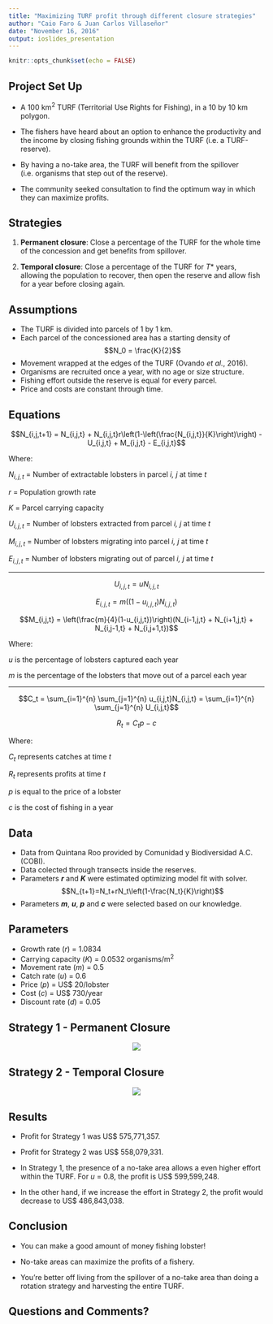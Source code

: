 ```yaml
---
title: "Maximizing TURF profit through different closure strategies"
author: "Caio Faro & Juan Carlos Villaseñor"
date: "November 16, 2016"
output: ioslides_presentation
---
```


```r
knitr::opts_chunk$set(echo = FALSE)
```

\DeclareMathSizes{10}{10}{7}{7}

## __Project Set Up__

- A 100 km^2^ TURF (Territorial Use Rights for Fishing), in a 10 by 10 km polygon. 

- The fishers have heard about an option to enhance the productivity and the income by closing fishing grounds within the TURF (i.e. a TURF-reserve).

- By having a no-take area, the TURF will benefit from the spillover (i.e. organisms that step out of the reserve).

- The community seeked consultation to find the optimum way in which they can maximize profits.


## __Strategies__

1) __Permanent closure__: Close a percentage of the TURF for the whole time of the concession and get benefits from spillover.

2) __Temporal closure__: Close a percentage of the TURF for $T*$ years, allowing the population to recover, then open the reserve and allow fish for a year before closing again.


## __Assumptions__

- The TURF is divided into parcels of 1 by 1 km.
- Each parcel of the concessioned area has a starting density of $$N_0 = \frac{K}{2}$$
- Movement wrapped at the edges of the TURF (Ovando *et al.*, 2016).
- Organisms are recruited once a year, with no age or size structure.
- Fishing effort outside the reserve is equal for every parcel.
- Price and costs are constant through time.


## __Equations__

$$N_{i,j,t+1} = N_{i,j,t} + N_{i,j,t}r\left(1-\left(\frac{N_{i,j,t}}{K}\right)\right) - U_{i,j,t} + M_{i,j,t} - E_{i,j,t}$$

Where:

$N_{i,j,t}$ = Number of extractable lobsters in parcel *i, j* at time *t*

$r$ =  Population growth rate

$K$ = Parcel carrying capacity

$U_{i,j,t}$ = Number of lobsters extracted from parcel *i, j* at time *t*

$M_{i,j,t}$ = Number of lobsters migrating into parcel *i, j* at time *t*

$E_{i,j,t}$ = Number of lobsters migrating out of parcel *i, j* at time *t*

***

$$U_{i,j,t} = uN_{i,j,t}$$

$$E_{i,j,t} = m\left((1-u_{i,j,t})N_{i,j,t}\right)$$

$$M_{i,j,t} = \left(\frac{m}{4}(1-u_{i,j,t})\right)(N_{i-1,j,t} + N_{i+1,j,t} + N_{i,j-1,t} + N_{i,j+1,t})$$

Where:

$u$ is the percentage of lobsters captured each year

$m$ is the percentage of the lobsters that move out of a parcel each year

***

$$C_t = \sum_{i=1}^{n} \sum_{j=1}^{n} u_{i,j,t}N_{i,j,t} =  \sum_{i=1}^{n} \sum_{j=1}^{n} U_{i,j,t}$$

$$R_t = C_tp-c$$

Where:

$C_t$ represents catches at time *t*

$R_t$ represents profits at time *t*

$p$ is equal to the price of a lobster

$c$ is the cost of fishing in a year


## __Data__

- Data from Quintana Roo provided by Comunidad y Biodiversidad A.C. (COBI).
- Data colected through transects inside the reserves.
- Parameters __*r*__ and __*K*__ were estimated optimizing model fit with solver.
$$N_{t+1}=N_t+rN_t\left(1-\frac{N_t}{K}\right)$$
- Parameters __*m*__, __*u*__, __*p*__ and __*c*__ were selected based on our knowledge.


## __Parameters__

- Growth rate ($r$) = 1.0834
- Carrying capacity ($K$) = 0.0532 organisms/m^2^
- Movement rate ($m$) = 0.5
- Catch rate ($u$) = 0.6
- Price ($p$) = US$ 20/lobster
- Cost ($c$) = US$ 730/year
- Discount rate ($d$) = 0.05


## Strategy 1 - Permanent Closure

<center><img src="./Strategy1.jpeg" /></center>


## Strategy 2 - Temporal Closure

<center><img src="./Strategy2.jpeg" /></center>


## Results

- Profit for Strategy 1 was US$ 575,771,357.

- Profit for Strategy 2 was US$ 558,079,331.

- In Strategy 1, the presence of a no-take area allows a even higher effort within the TURF. For $u$ = 0.8, the profit is US$ 599,599,248.

- In the other hand, if we increase the effort in Strategy 2, the profit would decrease to US$ 486,843,038.


## Conclusion

- You can make a good amount of money fishing lobster!

- No-take areas can maximize the profits of a fishery.

- You're better off living from the spillover of a no-take area than doing a rotation strategy and harvesting the entire TURF.


## Questions and Comments?




